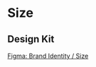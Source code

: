 
<Meta title="Den Haag/Size" />

# Size

## Design Kit

[Figma: Brand Identity / Size](https://figma.com/file/JpoY3waVoQGlLQzQXTL9nn/Design-System-Gemeente-Den-Haag?node-id=3517%3A263)
